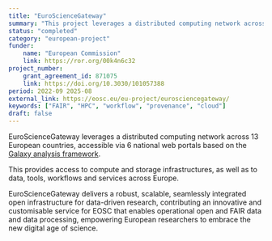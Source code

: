 ```yaml
---
title: "EuroScienceGateway"
summary: "This project leverages a distributed computing network across 13 European countries, thus facilitating access to compute and storage infrastructures across Europe, as well as to data, tools, workflows, and services. "
status: "completed"
category: "european-project"
funder:
    name: "European Commission"
    link: https://ror.org/00k4n6c32
project_number:
    grant_agreement_id: 871075
    link: https://doi.org/10.3030/101057388
period: 2022-09 2025-08
external_link: https://eosc.eu/eu-project/eurosciencegateway/
keywords: ["FAIR", "HPC", "workflow", "provenance", "cloud"]
draft: false
---
```


EuroScienceGateway leverages a distributed computing network across 13 European countries, accessible via 6 national web portals based on the [Galaxy analysis framework](https://galaxyproject.org/). 

This provides access to compute and storage infrastructures, as well as to data, tools, workflows and services across Europe.

EuroScienceGateway delivers a robust, scalable, seamlessly integrated open infrastructure for data-driven research, contributing an innovative and customisable service for EOSC that enables operational open and FAIR data and data processing, empowering European researchers to embrace the new digital age of science.
